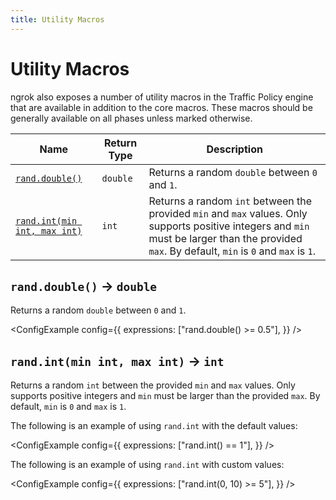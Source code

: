 ```yaml
---
title: Utility Macros
---
```



# Utility Macros

ngrok also exposes a number of utility macros in the Traffic Policy engine that are available in addition to the core macros. These macros should be generally available on all phases unless marked otherwise.

| Name                                                         | Return Type | Description                                                                                                                                                                                      |
| ------------------------------------------------------------ | ----------- | ------------------------------------------------------------------------------------------------------------------------------------------------------------------------------------------------ |
| [`rand.double()`](#randdouble--double)                       | `double`    | Returns a random `double` between `0` and `1`.                                                                                                                                                   |
| [`rand.int(min int, max int)`](#randintmin-int-max-int--int) | `int`       | Returns a random `int` between the provided `min` and `max` values. Only supports positive integers and `min` must be larger than the provided `max`. By default, `min` is `0` and `max` is `1`. |

## `rand.double()` → `double`

Returns a random `double` between `0` and `1`.

<ConfigExample
	config={{
		expressions: ["rand.double() >= 0.5"],
	}}
/>

## `rand.int(min int, max int)` → `int`

Returns a random `int` between the provided `min` and `max` values. Only
supports positive integers and `min` must be larger than the provided
`max`. By default, `min` is `0` and `max` is `1`.

The following is an example of using `rand.int` with the default values:

<ConfigExample
	config={{
		expressions: ["rand.int() == 1"],
	}}
/>

The following is an example of using `rand.int` with custom values:

<ConfigExample
	config={{
		expressions: ["rand.int(0, 10) >= 5"],
	}}
/>
